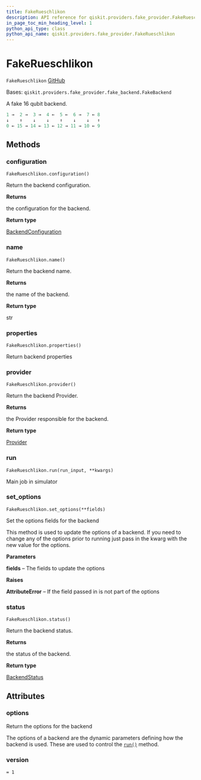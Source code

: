 ```yaml
---
title: FakeRueschlikon
description: API reference for qiskit.providers.fake_provider.FakeRueschlikon
in_page_toc_min_heading_level: 1
python_api_type: class
python_api_name: qiskit.providers.fake_provider.FakeRueschlikon
---
```


# FakeRueschlikon

<span id="qiskit.providers.fake_provider.FakeRueschlikon" />

`FakeRueschlikon` [GitHub](https://github.com/qiskit/qiskit/tree/stable/0.21/qiskit/providers/fake_provider/backends/rueschlikon/fake_rueschlikon.py "view source code")

Bases: `qiskit.providers.fake_provider.fake_backend.FakeBackend`

A fake 16 qubit backend.

```python
1 →  2 →  3 →  4 ←  5 ←  6 →  7 ← 8
↓    ↑    ↓    ↓    ↑    ↓    ↓   ↑
0 ← 15 → 14 ← 13 ← 12 → 11 → 10 ← 9
```

## Methods

### configuration

<span id="qiskit.providers.fake_provider.FakeRueschlikon.configuration" />

`FakeRueschlikon.configuration()`

Return the backend configuration.

**Returns**

the configuration for the backend.

**Return type**

[BackendConfiguration](qiskit.providers.models.BackendConfiguration "qiskit.providers.models.BackendConfiguration")

### name

<span id="qiskit.providers.fake_provider.FakeRueschlikon.name" />

`FakeRueschlikon.name()`

Return the backend name.

**Returns**

the name of the backend.

**Return type**

str

### properties

<span id="qiskit.providers.fake_provider.FakeRueschlikon.properties" />

`FakeRueschlikon.properties()`

Return backend properties

### provider

<span id="qiskit.providers.fake_provider.FakeRueschlikon.provider" />

`FakeRueschlikon.provider()`

Return the backend Provider.

**Returns**

the Provider responsible for the backend.

**Return type**

[Provider](qiskit.providers.Provider "qiskit.providers.Provider")

### run

<span id="qiskit.providers.fake_provider.FakeRueschlikon.run" />

`FakeRueschlikon.run(run_input, **kwargs)`

Main job in simulator

### set\_options

<span id="qiskit.providers.fake_provider.FakeRueschlikon.set_options" />

`FakeRueschlikon.set_options(**fields)`

Set the options fields for the backend

This method is used to update the options of a backend. If you need to change any of the options prior to running just pass in the kwarg with the new value for the options.

**Parameters**

**fields** – The fields to update the options

**Raises**

**AttributeError** – If the field passed in is not part of the options

### status

<span id="qiskit.providers.fake_provider.FakeRueschlikon.status" />

`FakeRueschlikon.status()`

Return the backend status.

**Returns**

the status of the backend.

**Return type**

[BackendStatus](qiskit.providers.models.BackendStatus "qiskit.providers.models.BackendStatus")

## Attributes

<span id="qiskit.providers.fake_provider.FakeRueschlikon.options" />

### options

Return the options for the backend

The options of a backend are the dynamic parameters defining how the backend is used. These are used to control the [`run()`](qiskit.providers.fake_provider.FakeRueschlikon#run "qiskit.providers.fake_provider.FakeRueschlikon.run") method.

<span id="qiskit.providers.fake_provider.FakeRueschlikon.version" />

### version

`= 1`

